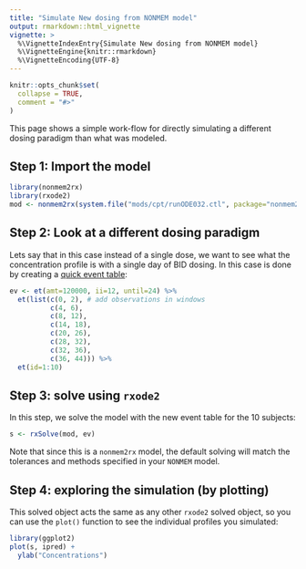 ```yaml
---
title: "Simulate New dosing from NONMEM model"
output: rmarkdown::html_vignette
vignette: >
  %\VignetteIndexEntry{Simulate New dosing from NONMEM model}
  %\VignetteEngine{knitr::rmarkdown}
  %\VignetteEncoding{UTF-8}
---
```


```r
knitr::opts_chunk$set(
  collapse = TRUE,
  comment = "#>"
)
```

This page shows a simple work-flow for directly simulating a different
dosing paradigm than what was modeled.


## Step 1: Import the model

```r
library(nonmem2rx)
library(rxode2)
mod <- nonmem2rx(system.file("mods/cpt/runODE032.ctl", package="nonmem2rx"), lst=".res", save=FALSE)
```

## Step 2: Look at a different dosing paradigm

Lets say that in this case instead of a single dose, we want to see
what the concentration profile is with a single day of BID dosing.
In this case is done by creating a [quick event table](https://nlmixr2.github.io/rxode2/articles/rxode2-event-table.html):

```r
ev <- et(amt=120000, ii=12, until=24) %>%
  et(list(c(0, 2), # add observations in windows
          c(4, 6),
          c(8, 12),
          c(14, 18),
          c(20, 26),
          c(28, 32),
          c(32, 36),
          c(36, 44))) %>%
  et(id=1:10)
```

## Step 3: solve using `rxode2`

In this step, we solve the model with the new event table for the 10
subjects:

```r
s <- rxSolve(mod, ev)
```

Note that since this is a `nonmem2rx` model, the default solving will
match the tolerances and methods specified in your `NONMEM` model.

## Step 4: exploring the simulation (by plotting)

This solved object acts the same as any other `rxode2` solved object,
so you can use the `plot()` function to see the individual profiles
you simulated:

```r
library(ggplot2)
plot(s, ipred) +
  ylab("Concentrations")
```
